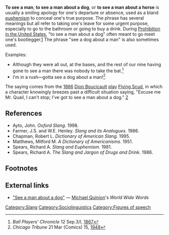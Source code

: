 {{dated prod|concern = {{{concern|[[WP:NOT]] a slang dictionary. This is a speedy candidate as it already exists at Wiktionary but I am prodding to be conservative.}}}|month = December|day = 12|year = 2007|time = 16:04|timestamp = 20071212160433}}
<!-- Do not use the "dated prod" template directly; the above line is generated by "subst:prod|reason" -->
{{dict}}

'''To see a man''', '''to see a man about a dog''', or '''to see a man about a horse''' is usually a smiling apology for one's departure or absence, used as a bland [[euphemism]] to conceal one's true purpose. The phrase has several meanings but all refer to taking one's leave for some urgent purpose, especially to go to the bathroom or going to buy a drink. During [[Prohibition in the United States]], "to see a man about a dog" often meant to go meet one's bootlegger.[http://www.worldwidewords.org/qa/qa-see1.htm] The phrase "see a dog about a man" is also sometimes used.

Examples: 
* Although they were all out, at the bases, and the rest of our nine having gone to see a man there was nobody to take the bat.<ref>''Ball Players' Chronicle'' 12 Sep.3/I, [[1867]]</ref>
* I'm in a rush—gotta see a dog about a man!<ref>''Chicago Tribune'' 21 Mar (Comics) 15, [[1948]]</ref>

The saying comes from the [[1866]] [[Dion Boucicault]] [[play]] [[Flying Scud]], in which a character knowingly breezes past a difficult situation saying, "Excuse me Mr. Quail, I can't stop; I've got to see a man about a dog." [http://www.joe-ks.com/phrases/phrasesS.htm]

==References==
* Ayto, John. ''Oxford Slang.'' 1998.
* Farmer, J.S. and W.E. Henley. ''Slang and its Analogues.'' 1986.
* Chapman, Robert L. ''Dictionary of American Slang.'' 1995.
* Matthews, Mitford M. ''A Dictionary of Americanisms.'' 1951.
* Spears, Richard A. ''Slang and Euphemism.'' 1981.
* Spears, Richard A. ''The Slang and Jargon of Drugs and Drink.'' 1986.

==Footnotes==
<references/>

==External links==
* [http://www.worldwidewords.org/qa/qa-see1.htm "See a man about a dog"] — [[Michael Quinion]]'s ''World Wide Words''

[[Category:Slang]]
[[Category:Sociolinguistics]]
[[Category:Figures of speech]]

{{vocab-stub}}